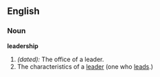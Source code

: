 ==English==

===Noun===
'''leadership'''
# ''(dated):'' The office of a leader.
# The characteristics of a [[leader]] (one who [[lead]]s.)

<!--Is there room for the dilbert-esque meaning of ''shit''? "I think you stepping in a pile of leadership."-->